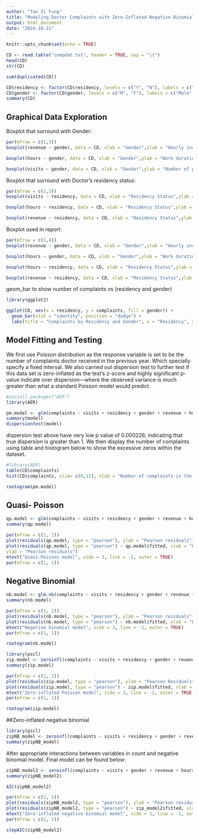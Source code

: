 ```yaml
---
author: "Tan Zi Fung"
title: "Modeling Doctor Complaints with Zero-Inflated Negative Binomial Regression"
output: html_document
date: "2024-10-21"
---
```


```r
knitr::opts_chunk$set(echo = TRUE)
```



```r
CD <- read.table("compdat.txt", header = TRUE, sep = "\t")
head(CD)
str(CD)

sum(duplicated(CD)) 

CD$residency <- factor(CD$residency, levels = c("Y", "N"), labels = c("Yes", "No"))
CD$gender <- factor(CD$gender, levels = c("M", "F"), labels = c("Male", "Female"))
summary(CD)
```
## Graphical Data Exploration

Boxplot that surround with Gender:
```r
par(mfrow = c(1,3))  
boxplot(revenue ~ gender, data = CD, xlab = "Gender",ylab = "Hourly income (dollars)", col= c("skyblue","pink"), main = "Hourly Income vs Gender")

boxplot(hours ~ gender, data = CD, xlab = "Gender",ylab = "Work duration in a year (hours)", col= c("skyblue","pink"), main = "Hours Worked vs Gender")

boxplot(visits ~ gender, data = CD, xlab = "Gender",ylab = "Number of patient visits", col= c("skyblue","pink"), main = "Patient visits vs Gender")

```
Boxplot that surround with Doctor's residency status:

```r
par(mfrow = c(1,3))  
boxplot(visits ~ residency, data = CD, xlab = "Residency Status",ylab = "Number of patient visits", col= c("darkblue","darkred"), main = "Patient visits vs Residency Status")

boxplot(hours ~ residency, data = CD, xlab = "Residency Status",ylab = "Work duration in a year (hours)", col= c("darkblue","darkred"), main = "Hours Worked vs Residency Status")

boxplot(revenue ~ residency, data = CD, xlab = "Residency Status",ylab = "Hourly income (dollars)", col= c("darkblue","darkred"), main = "Hourly income vs Residency Status")
```

Boxplot used in report:
```r
par(mfrow = c(1,4))  
boxplot(revenue ~ gender, data = CD, xlab = "Gender",ylab = "Hourly income (dollars)", col= c("skyblue","pink"), main = "Revenue vs Gender")

boxplot(hours ~ gender, data = CD, xlab = "Gender",ylab = "Work duration in a year (hours)", col= c("skyblue","pink"), main = "Hours vs Gender")

boxplot(hours ~ residency, data = CD, xlab = "Residency Status",ylab = "Work duration in a year (hours)", col= c("darkblue","darkred"), main = "Hours vs Residency")

boxplot(revenue ~ residency, data = CD, xlab = "Residency Status",ylab = "Hourly income (dollars)", col= c("darkblue","darkred"), main = "Revenue vs Residency")
```
geom_bar to show number of complaints vs (residency and gender)
```r
library(ggplot2)

ggplot(CD, aes(x = residency, y = complaints, fill = gender)) +
  geom_bar(stat = "identity", position = "dodge") +
  labs(title = "Complaints by Residency and Gender", x = "Residency", y = "Number of Complaints")

```


## Model Fitting and Testing

We first use Poisson distribution as the response variable is set to be the number of complaints doctor received in the previous year. Which specially specify a fixed interval. We also carried out dispersion test to further test if this data set is zero-inflated as the test's z-score and highly significant p-value indicate over dispersion—where the observed variance is much greater than what a standard Poisson model would predict.
```r
#install.packages("AER")
library(AER)

pm.model <- glm(complaints ~ visits + residency + gender + revenue + hours, family = poisson , data = CD )
summary(model)
dispersiontest(model)
```
dispersion test above have very low p value of 0.000228, indicating that true dispersion is greater than 1. We then display the number of complaints using table and histogram below to show the excessive zeros within the dataset. 

```r
#library(AER)
table(CD$complaints)
hist(CD$complaints, xlim= c(0,11), xlab = "Number of complaints in the previous years" , col = "skyblue")
```

```r
rootogram(pm.model)
```


## Quasi- Poisson 

```r
qp.model <- glm(complaints ~ visits + residency + gender + revenue + hours, data = CD, family = quasipoisson) 
summary(qp.model)
```


```r
par(mfrow = c(1, 2))
plot(residuals(qp.model, type = "pearson"), ylab = "Pearson residuals") 
plot(residuals(qp.model, type = "pearson") ~ qp.model$fitted, xlab = "Fitted values",
ylab = "Pearson residuals")
mtext("Quasi-Poisson model", side = 3, line = -2, outer = TRUE)
par(mfrow = c(1, 1))
```
## Negative Binomial

```r
nb.model <- glm.nb(complaints ~ visits + residency + gender + revenue + hours, data = CD) 
summary(nb.model)
```
```r
par(mfrow = c(1, 2))
plot(residuals(nb.model, type = "pearson"), ylab = "Pearson residuals") 
plot(residuals(nb.model, type = "pearson") ~ nb.model$fitted, xlab = "Fitted values", ylab = "Pearson residuals")
mtext("Negative binomial model", side = 3, line = -2, outer = TRUE) 
par(mfrow = c(1, 1))
```
```r
rootogram(nb.model)
```

```r
library(pscl)
zip.model <- zeroinfl(complaints ~ visits + residency + gender + revenue + hours | residency + gender + revenue + hours, dist = "poisson", data = CD) 
summary(zip.model)
```

```r
par(mfrow = c(1, 2))
plot(residuals(zip.model, type = "pearson"), ylab = "Pearson Residuals")
plot(residuals(zip.model, type = "pearson") ~ zip.model$fitted, xlab = "Fitted values", ylab = "Pearson residuals")
mtext("Zero-inflated Poisson model", side = 3, line = -2, outer = TRUE) 
par(mfrow = c(1, 1))
```
```r
rootogram(zip.model)
```

##Zero-inflated negative binomial

```r
library(pscl)
zipNB_model <- zeroinfl(complaints ~ visits + residency + gender + revenue + hours | visits + residency + gender + revenue + hours, data = CD, dist = "negbin", EM = TRUE) 
summary(zipNB_model)
```

After appropriate interactions between variables in count and negative binomial model. Final model can be found below:

```r
zipNB_model2 <- zeroinfl(complaints ~ visits + gender + revenue + hours  + residency:gender| visits*revenue+hours*revenue  , data = CD, dist = "negbin", EM = TRUE)
summary(zipNB_model2)
```

```r
AIC(zipNB_model2)
```

```r
par(mfrow = c(1, 2))
plot(residuals(zipNB_model2, type = "pearson"), ylab = "Pearson residuals") 
plot(residuals(zipNB_model2, type = "pearson") ~ zip_model2$fitted, xlab = "Fitted values", ylab = "Pearson residuals")
mtext("Zero-inflated negative binomial model", side = 3, line = -2, outer = TRUE) 
par(mfrow = c(1, 1))
```

```r
stepAIC(zipNB_model2)
```



